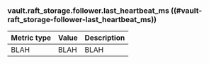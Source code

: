 ### vault.raft_storage.follower.last_heartbeat_ms ((#vault-raft_storage-follower-last_heartbeat_ms))

Metric type | Value | Description
----------- | ----- | -----------
BLAH     | BLAH    | BLAH